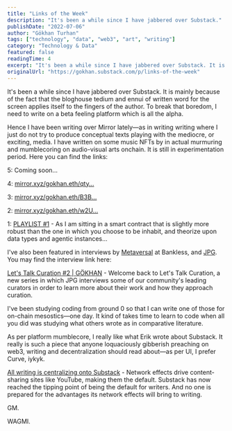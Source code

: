 ```yaml
---
title: "Links of the Week"
description: "It's been a while since I have jabbered over Substack."
publishDate: "2022-07-06"
author: "Gökhan Turhan"
tags: ["technology", "data", "web3", "art", "writing"]
category: "Technology & Data"
featured: false
readingTime: 4
excerpt: "It's been a while since I have jabbered over Substack. It is mainly because of the fact that the bloghouse tedium and ennui of written word for the screen applies itself to the fingers of the author...."
originalUrl: "https://gokhan.substack.com/p/links-of-the-week"
---
```


It's been a while since I have jabbered over Substack. It is mainly because of the fact that the bloghouse tedium and ennui of written word for the screen applies itself to the fingers of the author. To break that boredom, I need to write on a beta feeling platform which is all the alpha.

Hence I have been writing over Mirror lately—as in writing writing where I just do not try to produce conceptual texts playing with the mediocre, or exciting, media. I have written on some music NFTs by in actual murmuring and mumblecoring on audio-visual arts onchain. It is still in experimentation period. Here you can find the links:

<TwitterEmbed url="https://twitter.com/i/status/1543894542272921602" />

5: Coming soon...

4: [mirror.xyz/gokhan.eth/qty…](https://mirror.xyz/gokhan.eth/qty)

3: [mirror.xyz/gokhan.eth/B3B…](https://mirror.xyz/gokhan.eth/B3BdXU4LgOc-jaJQsBcaBXqLGJ5EwvYNt-ydv-ZMXZs)

2: [mirror.xyz/gokhan.eth/w2U…](https://mirror.xyz/gokhan.eth/w2UbGz8B51MXUnktoCQrbU5XAsS3pbzhiBiEl4qetro)

1: [PLAYLIST #1](https://mirror.xyz/gokhan.eth/giPRmO1pV5koJ_qFl2P4q0StbTlYj4_iUli6e6sz0Hg) - As I am sitting in a smart contract that is slightly more robust than the one in which you choose to be inhabit, and theorize upon data types and agentic instances...

I've also been featured in interviews by [Metaversal](https://metaversal.banklesshq.com/) at Bankless, and [JPG](http://jpg.space). You may find the interview link here:

[Let's Talk Curation #2 | GÖKHAN](https://jpg.mirror.xyz/eAZi6PglxjMALBw2Mk4cnJxdxPGv6Bpcr5irWZp91Wc) - Welcome back to Let's Talk Curation, a new series in which JPG interviews some of our community's leading curators in order to learn more about their work and how they approach curation.

<TwitterEmbed url="https://twitter.com/i/status/1541814043912146944" />

I've been studying coding from ground 0 so that I can write one of those for on-chain mesostics—one day. It kind of takes time to learn to code when all you did was studying what others wrote as in comparative literature.

As per platform mumblecore, I really like what Erik wrote about Substack. It really is such a piece that anyone loquaciously gibberish preaching on web3, writing and decentralization should read about—as per UI, I prefer Curve, iykyk.

[All writing is centralizing onto Substack](https://erikhoel.substack.com/p/all-writing-is-centralizing-onto) - Network effects drive content-sharing sites like YouTube, making them the default. Substack has now reached the tipping point of being the default for writers. And no one is prepared for the advantages its network effects will bring to writing.

<TwitterEmbed url="https://twitter.com/i/status/1539617141598593024" />

GM.

WAGMI.